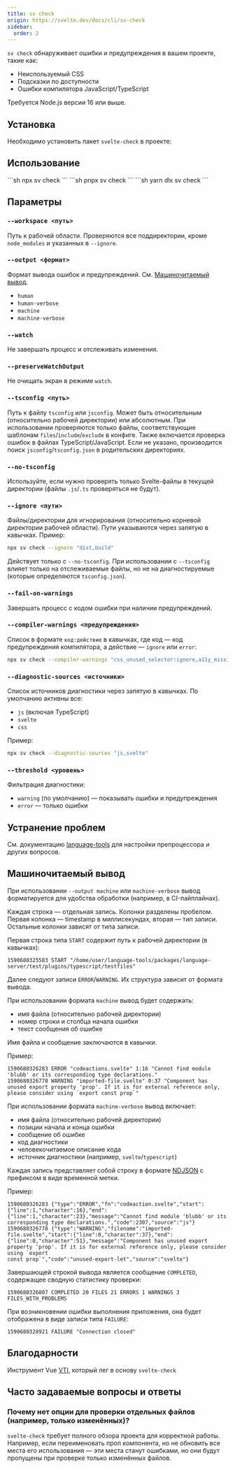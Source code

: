 ```yaml
---
title: sv check
origin: https://svelte.dev/docs/cli/sv-check
sidebar:
  order: 2
---
```


`sv check` обнаруживает ошибки и предупреждения в вашем проекте, такие как:

- Неиспользуемый CSS
- Подсказки по доступности
- Ошибки компилятора JavaScript/TypeScript

Требуется Node.js версии 16 или выше.

## Установка

Необходимо установить пакет `svelte-check` в проекте:


<PackageManagers pkg="svelte-check" dev />

## Использование


<Tabs syncKey="starlight-package-managers-pkg">
  <TabItem icon="seti:npm" label="npm">
    ```sh
    npx sv check
    ```
  </TabItem>
  <TabItem icon="pnpm" label="pnpm">
    ```sh
    pnpx sv check
    ```
  </TabItem>
  <TabItem icon="seti:yarn" label="yarn">
    ```sh
    yarn dlx sv check
    ```
  </TabItem>
</Tabs>

## Параметры

### `--workspace <путь>`

Путь к рабочей области. Проверяются все поддиректории, кроме `node_modules` и указанных в `--ignore`.

### `--output <формат>`

Формат вывода ошибок и предупреждений. См. [Машиночитаемый вывод](#машиночитаемый-вывод).

- `human`
- `human-verbose`
- `machine`
- `machine-verbose`

### `--watch`

Не завершать процесс и отслеживать изменения.

### `--preserveWatchOutput`

Не очищать экран в режиме `watch`.

### `--tsconfig <путь>`

Путь к файлу `tsconfig` или `jsconfig`. Может быть относительным (относительно рабочей директории) или абсолютным. При использовании проверяются только файлы, соответствующие шаблонам `files`/`include`/`exclude` в конфиге. Также включается проверка ошибок в файлах TypeScript/JavaScript. Если не указано, производится поиск `jsconfig`/`tsconfig.json` в родительских директориях.

### `--no-tsconfig`

Используйте, если нужно проверять только Svelte-файлы в текущей директории (файлы `.js`/`.ts` проверяться не будут).

### `--ignore <пути>`

Файлы/директории для игнорирования (относительно корневой директории рабочей области). Пути указываются через запятую в кавычках. Пример:

```sh
npx sv check --ignore "dist,build"
```

Действует только с `--no-tsconfig`. При использовании с `--tsconfig` влияет только на отслеживаемые файлы, но не на диагностируемые (которые определяются `tsconfig.json`).

### `--fail-on-warnings`

Завершать процесс с кодом ошибки при наличии предупреждений.

### `--compiler-warnings <предупреждения>`

Список в формате `код:действие` в кавычках, где код — код предупреждения компилятора, а действие — `ignore` или `error`:

```sh
npx sv check --compiler-warnings "css_unused_selector:ignore,a11y_missing_attribute:error"
```

### `--diagnostic-sources <источники>`

Список источников диагностики через запятую в кавычках. По умолчанию активны все:

- `js` (включая TypeScript)
- `svelte`
- `css`

Пример:

```sh
npx sv check --diagnostic-sources "js,svelte"
```

### `--threshold <уровень>`

Фильтрация диагностики:

- `warning` (по умолчанию) — показывать ошибки и предупреждения
- `error` — только ошибки

## Устранение проблем

См. документацию [language-tools](https://github.com/sveltejs/language-tools/blob/master/docs/README.md) для настройки препроцессора и других вопросов.

## Машиночитаемый вывод

При использовании `--output machine` или `machine-verbose` вывод форматируется для удобства обработки (например, в CI-пайплайнах).

Каждая строка — отдельная запись. Колонки разделены пробелом. Первая колонка — timestamp в миллисекундах, вторая — тип записи. Остальные колонки зависят от типа записи.

Первая строка типа `START` содержит путь к рабочей директории (в кавычках):

```
1590680325583 START "/home/user/language-tools/packages/language-server/test/plugins/typescript/testfiles"
```

Далее следуют записи `ERROR`/`WARNING`. Их структура зависит от формата вывода.

При использовании формата `machine` вывод будет содержать:

- имя файла (относительно рабочей директории)
- номер строки и столбца начала ошибки
- текст сообщения об ошибке

Имя файла и сообщение заключаются в кавычки.

Пример:

```
1590680326283 ERROR "codeactions.svelte" 1:16 "Cannot find module 'blubb' or its corresponding type declarations."
1590680326778 WARNING "imported-file.svelte" 0:37 "Component has unused export property 'prop'. If it is for external reference only, please consider using `export const prop`"
```

При использовании формата `machine-verbose` вывод включает:

- имя файла (относительно рабочей директории)
- позиции начала и конца ошибки
- сообщение об ошибке
- код диагностики
- человекочитаемое описание кода
- источник диагностики (например, `svelte`/`typescript`)

Каждая запись представляет собой строку в формате [NDJSON](https://en.wikipedia.org/wiki/JSON_streaming#Newline-Delimited_JSON) с префиксом в виде временной метки.

Пример:

```
1590680326283 {"type":"ERROR","fn":"codeaction.svelte","start":{"line":1,"character":16},"end":{"line":1,"character":23},"message":"Cannot find module 'blubb' or its corresponding type declarations.","code":2307,"source":"js"}
1590680326778 {"type":"WARNING","filename":"imported-file.svelte","start":{"line":0,"character":37},"end":{"line":0,"character":51},"message":"Component has unused export property 'prop'. If it is for external reference only, please consider using `export
const prop`","code":"unused-export-let","source":"svelte"}
```

Завершающей строкой вывода является сообщение `COMPLETED`, содержащее сводную статистику проверки:

```
1590680326807 COMPLETED 20 FILES 21 ERRORS 1 WARNINGS 3 FILES_WITH_PROBLEMS
```

При возникновении ошибки выполнения приложения, она будет отображена в виде записи типа `FAILURE`:

```
1590680328921 FAILURE "Connection closed"
```

## Благодарности

Инструмент Vue [VTI](https://github.com/vuejs/vetur/tree/master/vti), который лег в основу `svelte-check`

## Часто задаваемые вопросы и ответы

### Почему нет опции для проверки отдельных файлов (например, только изменённых)?

`svelte-check` требует полного обзора проекта для корректной работы. Например, если переименовать проп компонента, но не обновить все места его использования — эти места станут ошибками, но они будут пропущены при проверке только изменённых файлов.

